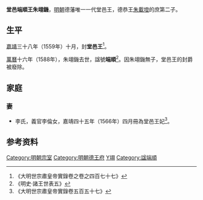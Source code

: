 '''堂邑端順王朱翊鐖'''{{BD|16世紀||1588年|catIdx=Z朱}}，[[明朝|明朝]]德藩唯一一代堂邑王，德恭王[[朱载墱_(德王)|朱載墱]]的庶第二子。

==生平==
[[嘉靖|嘉靖]]三十八年（1559年）十月，封'''堂邑王'''<ref>《大明世宗肅皇帝實錄卷之卷之四百七十七》</ref>。

[[萬曆|萬曆]]十六年（1588年），朱翊鐖去世，諡號'''端順'''<ref>《明史·諸王世表五》</ref>。因朱翊鐖無子，堂邑王的封爵被廢除。

==家庭==
===妻===
*李氏，義官李倫女，嘉靖四十五年（1566年）四月冊為堂邑王妃<ref>《大明世宗肅皇帝實錄卷五百五十七》</ref>。

==参考资料==
{{reflist|2}}

{{s-start}}
{{s-none|無|[[明朝|明政府]]封之}}
{{s-ttl|title=[[明朝藩王列表_(德王系)#堂邑國|明堂邑國國王]]|years=1559年－1588年}}
{{s-none|無|無子，封國廢除}}
{{end}}

[[Category:明朝宗室|Category:明朝宗室]]
[[Category:明朝德王府|Category:明朝德王府]]
[[Category:朱姓|Y翊]]
[[Category:諡端順|Category:諡端順]]